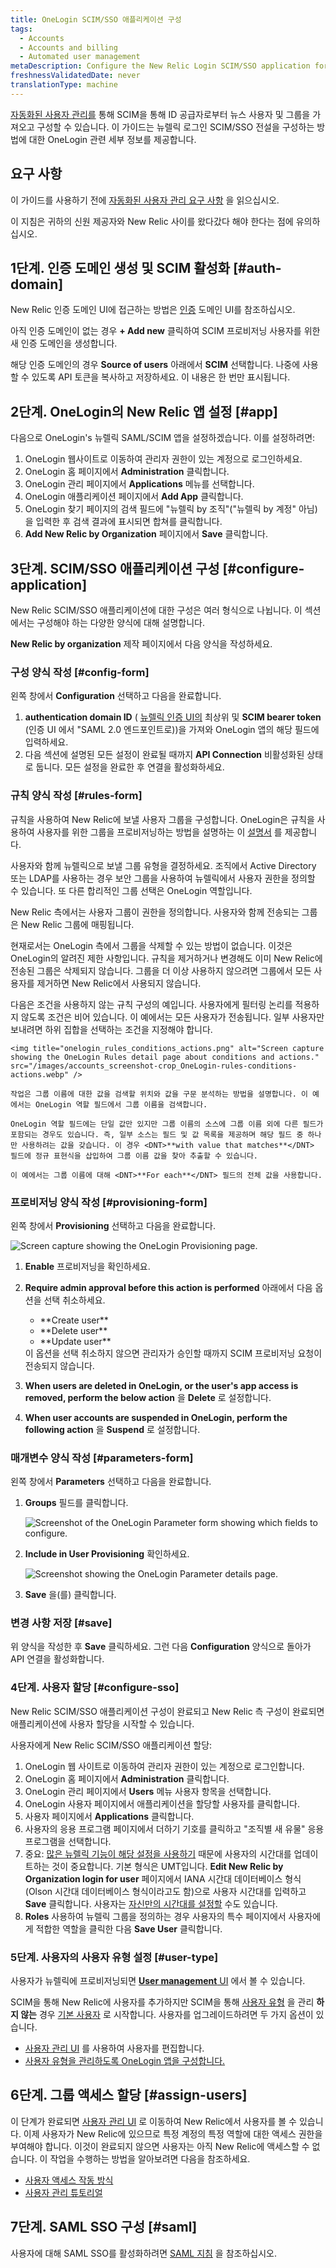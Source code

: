 ```yaml
---
title: OneLogin SCIM/SSO 애플리케이션 구성
tags:
  - Accounts
  - Accounts and billing
  - Automated user management
metaDescription: Configure the New Relic Login SCIM/SSO application for your organization.
freshnessValidatedDate: never
translationType: machine
---
```


[자동화된 사용자 관리를](/docs/accounts/accounts/automated-user-management/automated-user-provisioning-single-sign) 통해 SCIM을 통해 ID 공급자로부터 뉴스 사용자 및 그룹을 가져오고 구성할 수 있습니다. 이 가이드는 뉴렐릭 로그인 SCIM/SSO 전설을 구성하는 방법에 대한 OneLogin 관련 세부 정보를 제공합니다.

## 요구 사항

이 가이드를 사용하기 전에 [자동화된 사용자 관리 요구 사항](/docs/assign-users-automated-provisioning-allow-single-sign#requirements) 을 읽으십시오.

이 지침은 귀하의 신원 제공자와 New Relic 사이를 왔다갔다 해야 한다는 점에 유의하십시오.

## 1단계. 인증 도메인 생성 및 SCIM 활성화 [#auth-domain]

New Relic 인증 도메인 UI에 접근하는 방법은 [인증](/docs/accounts/accounts-billing/new-relic-one-user-management/authentication-domains-saml-sso-scim-more/#manage-user-type-scim) 도메인 UI를 참조하십시오.

아직 인증 도메인이 없는 경우 <DNT>**+ Add new**</DNT> 클릭하여 SCIM 프로비저닝 사용자를 위한 새 인증 도메인을 생성합니다.

해당 인증 도메인의 경우 <DNT>**Source of users**</DNT> 아래에서 <DNT>**SCIM**</DNT> 선택합니다. 나중에 사용할 수 있도록 API 토큰을 복사하고 저장하세요. 이 내용은 한 번만 표시됩니다.

## 2단계. OneLogin의 New Relic 앱 설정 [#app]

다음으로 <DNT>OneLogin&apos;s</DNT> 뉴렐릭 SAML/SCIM 앱을 설정하겠습니다. 이를 설정하려면:

1. <DNT>OneLogin</DNT> 웹사이트로 이동하여 관리자 권한이 있는 계정으로 로그인하세요.
2. <DNT>OneLogin</DNT> 홈 페이지에서 <DNT>**Administration**</DNT> 클릭합니다.
3. <DNT>OneLogin</DNT> 관리 페이지에서 <DNT>**Applications**</DNT> 메뉴를 선택합니다.
4. <DNT>OneLogin</DNT> 애플리케이션 페이지에서 <DNT>**Add App**</DNT> 클릭합니다.
5. <DNT>OneLogin</DNT> 찾기 페이지의 검색 필드에 &quot;뉴렐릭 by 조직&quot;(&quot;뉴렐릭 by 계정&quot; 아님)을 입력한 후 검색 결과에 표시되면 합쳐를 클릭합니다.
6. <DNT>**Add New Relic by Organization**</DNT> 페이지에서 <DNT>**Save**</DNT> 클릭합니다.

## 3단계. SCIM/SSO 애플리케이션 구성 [#configure-application]

New Relic SCIM/SSO 애플리케이션에 대한 구성은 여러 형식으로 나뉩니다. 이 섹션에서는 구성해야 하는 다양한 양식에 대해 설명합니다.

<DNT>**New Relic by organization**</DNT> 제작 페이지에서 다음 양식을 작성하세요.

### 구성 양식 작성 [#config-form]

왼쪽 창에서 <DNT>**Configuration**</DNT> 선택하고 다음을 완료합니다.

1. <DNT>**authentication domain ID**</DNT> ( [뉴렐릭 인증 UI의](/docs/accounts/accounts-billing/new-relic-one-user-management/authentication-domains-saml-sso-scim-more) 최상위 및 <DNT>**SCIM bearer token**</DNT> (인증 UI 에서 &quot;SAML 2.0 엔드포인트로))을 가져와 OneLogin 앱의 해당 필드에 입력하세요.
2. 다음 섹션에 설명된 모든 설정이 완료될 때까지 <DNT>**API Connection**</DNT> 비활성화된 상태로 둡니다. 모든 설정을 완료한 후 연결을 활성화하세요.

### 규칙 양식 작성 [#rules-form]

규칙을 사용하여 New Relic에 보낼 사용자 그룹을 구성합니다. OneLogin은 규칙을 사용하여 사용자를 위한 그룹을 프로비저닝하는 방법을 설명하는 이 [설명서](https://developers.onelogin.com/scim/create-app#scim_rules) 를 제공합니다.

사용자와 함께 뉴렐릭으로 보낼 그룹 유형을 결정하세요. 조직에서 <DNT>Active Directory</DNT> 또는 LDAP를 사용하는 경우 보안 그룹을 사용하여 뉴렐릭에서 사용자 권한을 정의할 수 있습니다. 또 다른 합리적인 그룹 선택은 OneLogin 역할입니다.

New Relic 측에서는 사용자 그룹이 권한을 정의합니다. 사용자와 함께 전송되는 그룹은 New Relic 그룹에 매핑됩니다.

현재로서는 OneLogin 측에서 그룹을 삭제할 수 있는 방법이 없습니다. 이것은 OneLogin의 알려진 제한 사항입니다. 규칙을 제거하거나 변경해도 이미 New Relic에 전송된 그룹은 삭제되지 않습니다. 그룹을 더 이상 사용하지 않으려면 그룹에서 모든 사용자를 제거하면 New Relic에서 사용되지 않습니다.

<CollapserGroup>
  <Collapser id="rule-example" title="액션만 사용하는 규칙">
    다음은 조건을 사용하지 않는 규칙 구성의 예입니다. 사용자에게 필터링 논리를 적용하지 않도록 조건은 비어 있습니다. 이 예에서는 모든 사용자가 전송됩니다. 일부 사용자만 보내려면 하위 집합을 선택하는 조건을 지정해야 합니다.

    <img title="onelogin_rules_conditions_actions.png" alt="Screen capture showing the OneLogin Rules detail page about conditions and actions." src="/images/accounts_screenshot-crop_OneLogin-rules-conditions-actions.webp" />

    작업은 그룹 이름에 대한 값을 검색할 위치와 값을 구문 분석하는 방법을 설명합니다. 이 예에서는 OneLogin 역할 필드에서 그룹 이름을 검색합니다.

    OneLogin 역할 필드에는 단일 값만 있지만 그룹 이름의 소스에 그룹 이름 외에 다른 필드가 포함되는 경우도 있습니다. 즉, 일부 소스는 필드 및 값 목록을 제공하며 해당 필드 중 하나만 사용하려는 값을 갖습니다. 이 경우 <DNT>**with value that matches**</DNT> 필드에 정규 표현식을 삽입하여 그룹 이름 값을 찾아 추출할 수 있습니다.

    이 예에서는 그룹 이름에 대해 <DNT>**For each**</DNT> 필드의 전체 값을 사용합니다.
  </Collapser>
</CollapserGroup>

### 프로비저닝 양식 작성 [#provisioning-form]

왼쪽 창에서 <DNT>**Provisioning**</DNT> 선택하고 다음을 완료합니다.

<img title="onelogin_provisioning_form.png" alt="Screen capture showing the OneLogin Provisioning page." src="/images/accounts_screenshot-crop_OneLogin-provisioning-form.webp" />

1. <DNT>**Enable**</DNT> 프로비저닝을 확인하세요.

2. <DNT>**Require admin approval before this action is performed**</DNT> 아래에서 다음 옵션을 선택 취소하세요.

   * <DNT>
       **Create user**
     </DNT>

   * <DNT>
       **Delete user**
     </DNT>

   * <DNT>
       **Update user**
     </DNT>

   <Callout variant="tip">
     이 옵션을 선택 취소하지 않으면 관리자가 승인할 때까지 SCIM 프로비저닝 요청이 전송되지 않습니다.
   </Callout>

3. <DNT>**When users are deleted in OneLogin, or the user&apos;s app access is removed, perform the below action**</DNT> 을 <DNT>**Delete**</DNT> 로 설정합니다.

4. <DNT>**When user accounts are suspended in OneLogin, perform the following action**</DNT> 을 <DNT>**Suspend**</DNT> 로 설정합니다.

### 매개변수 양식 작성 [#parameters-form]

왼쪽 창에서 <DNT>**Parameters**</DNT> 선택하고 다음을 완료합니다.

1. <DNT>**Groups**</DNT> 필드를 클릭합니다.

   <img title="onelogin_parameter_form_general.png" alt="Screenshot of the OneLogin Parameter form showing which fields to configure." src="/images/accounts_screenshot-crop_OneLogin-general-parameter-form-.webp" />

2. <DNT>**Include in User Provisioning**</DNT> 확인하세요.

   <img title="onelogin_parameter_form_specific.png" alt="Screenshot showing the OneLogin Parameter details page." src="/images/accounts_screenshot-crop_OneLogin---parameter-form---specific.webp" />

3. <DNT>**Save**</DNT> 을(를) 클릭합니다.

### 변경 사항 저장 [#save]

위 양식을 작성한 후 <DNT>**Save**</DNT> 클릭하세요. 그런 다음 <DNT>**Configuration**</DNT> 양식으로 돌아가 API 연결을 활성화합니다.

### 4단계. 사용자 할당 [#configure-sso]

New Relic SCIM/SSO 애플리케이션 구성이 완료되고 New Relic 측 구성이 완료되면 애플리케이션에 사용자 할당을 시작할 수 있습니다.

사용자에게 New Relic SCIM/SSO 애플리케이션 할당:

1. OneLogin 웹 사이트로 이동하여 관리자 권한이 있는 계정으로 로그인합니다.
2. OneLogin 홈 페이지에서 <DNT>**Administration**</DNT> 클릭합니다.
3. OneLogin 관리 페이지에서 <DNT>**Users**</DNT> 메뉴 사용자 항목을 선택합니다.
4. OneLogin 사용자 페이지에서 애플리케이션을 할당할 사용자를 클릭합니다.
5. 사용자 페이지에서 <DNT>**Applications**</DNT> 클릭합니다.
6. 사용자의 응용 프로그램 페이지에서 더하기 기호를 클릭하고 &quot;조직별 새 유물&quot; 응용 프로그램을 선택합니다.
7. 중요: [많은 뉴렐릭 기능이 해당 설정을 사용하기](/docs/accounts/accounts-billing/general-account-settings/default-time-zone-setting) 때문에 사용자의 시간대를 업데이트하는 것이 중요합니다. 기본 형식은 UMT입니다. <DNT>**Edit New Relic by Organization login for user**</DNT> 페이지에서 IANA 시간대 데이터베이스 형식(Olson 시간대 데이터베이스 형식이라고도 함)으로 사용자 시간대를 입력하고 <DNT>**Save**</DNT> 클릭합니다. 사용자는 [자신만의 시간대를 설정할](/docs/accounts/accounts-billing/general-account-settings/default-time-zone-setting) 수도 있습니다.
8. <DNT>**Roles**</DNT> 사용하여 뉴렐릭 그룹을 정의하는 경우 사용자의 특수 페이지에서 사용자에게 적합한 역할을 클릭한 다음 <DNT>**Save User**</DNT> 클릭합니다.

### 5단계. 사용자의 사용자 유형 설정 [#user-type]

사용자가 뉴렐릭에 프로비저닝되면 [<DNT>**User management**</DNT> UI](/docs/accounts/accounts-billing/new-relic-one-user-management/user-management-ui-and-tasks#where) 에서 볼 수 있습니다.

SCIM을 통해 New Relic에 사용자를 추가하지만 SCIM을 통해 [사용자 유형](/docs/accounts/accounts-billing/new-relic-one-user-management/user-type) 을 관리 **하지 않는** 경우 [기본 사용자](/docs/accounts/accounts-billing/new-relic-one-user-management/user-type) 로 시작합니다. 사용자를 업그레이드하려면 두 가지 옵션이 있습니다.

* [사용자 관리 UI](/docs/accounts/accounts-billing/new-relic-one-user-management/user-management-ui-and-tasks#edit-user-type) 를 사용하여 사용자를 편집합니다.
* [사용자 유형을 관리하도록 OneLogin 앱을 구성합니다.](/docs/accounts/accounts-billing/new-relic-one-user-management/authentication-domains-saml-sso-scim-more/#manage-user-type-scim)

## 6단계. 그룹 액세스 할당 [#assign-users]

이 단계가 완료되면 [사용자 관리 UI](/docs/accounts/accounts-billing/new-relic-one-user-management/user-management-ui-and-tasks#where) 로 이동하여 New Relic에서 사용자를 볼 수 있습니다. 이제 사용자가 New Relic에 있으므로 특정 계정의 특정 역할에 대한 액세스 권한을 부여해야 합니다. 이것이 완료되지 않으면 사용자는 아직 New Relic에 액세스할 수 없습니다. 이 작업을 수행하는 방법을 알아보려면 다음을 참조하세요.

* [사용자 액세스 작동 방식](/docs/accounts/accounts-billing/new-relic-one-user-management/user-management-concepts#understand-concepts)
* [사용자 관리 튜토리얼](/docs/accounts/accounts-billing/new-relic-one-user-management/tutorial-add-new-user-groups-roles-new-relic-one-user-model/)

## 7단계. SAML SSO 구성 [#saml]

사용자에 대해 SAML SSO를 활성화하려면 [SAML 지침](/docs/accounts/accounts-billing/new-relic-one-user-management/authentication-domains-saml-sso-scim-more/#authentication) 을 참조하십시오.